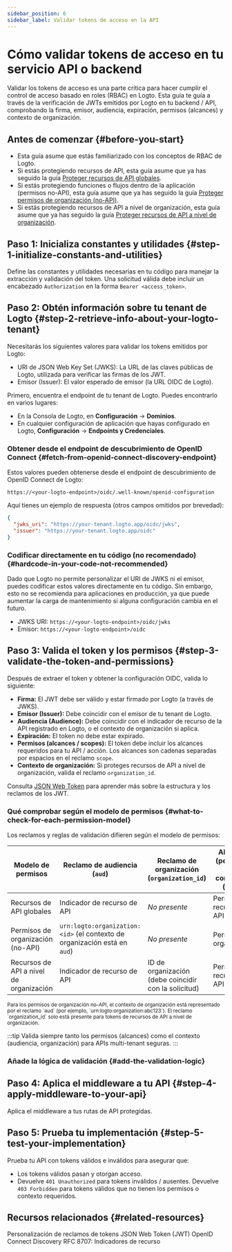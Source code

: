```yaml
---
sidebar_position: 6
sidebar_label: Validar tokens de acceso en la API
---
```




# Cómo validar tokens de acceso en tu servicio API o backend

Validar los tokens de acceso es una parte crítica para hacer cumplir el control de acceso basado en roles (RBAC) en Logto. Esta guía te guía a través de la verificación de JWTs emitidos por Logto en tu backend / API, comprobando la firma, emisor, audiencia, expiración, permisos (alcances) y contexto de organización.

## Antes de comenzar \{#before-you-start}

- Esta guía asume que estás familiarizado con los conceptos de RBAC de Logto.
- Si estás protegiendo recursos de API, esta guía asume que ya has seguido la guía [Proteger recursos de API globales](/authorization/global-api-resources).
- Si estás protegiendo funciones o flujos dentro de la aplicación (permisos no-API), esta guía asume que ya has seguido la guía [Proteger permisos de organización (no-API)](/authorization/organization-permissions).
- Si estás protegiendo recursos de API a nivel de organización, esta guía asume que ya has seguido la guía [Proteger recursos de API a nivel de organización](/authorization/organization-level-api-resources).

## Paso 1: Inicializa constantes y utilidades \{#step-1-initialize-constants-and-utilities}

Define las constantes y utilidades necesarias en tu código para manejar la extracción y validación del token. Una solicitud válida debe incluir un encabezado `Authorization` en la forma `Bearer <access_token>`.

<Tabs groupId="api-language">
  <TabItem value="node" label="Node.js">
    <NodeInit />
  </TabItem>
  <TabItem value="python" label="Python">
    <PythonInit />
  </TabItem>
  <TabItem value="go" label="Go">
    <GoInit />
  </TabItem>
  <TabItem value="java" label="Java">
    <JavaInit />
  </TabItem>
  <TabItem value="dotnet" label=".NET">
    <DotNetInit />
  </TabItem>
  <TabItem value="php" label="PHP">
    <PhpInit />
  </TabItem>
  <TabItem value="ruby" label="Ruby">
    <RubyInit />
  </TabItem>
  <TabItem value="rust" label="Rust">
    <RustInit />
  </TabItem>
</Tabs>

## Paso 2: Obtén información sobre tu tenant de Logto \{#step-2-retrieve-info-about-your-logto-tenant}

Necesitarás los siguientes valores para validar los tokens emitidos por Logto:

- URI de JSON Web Key Set (JWKS): La URL de las claves públicas de Logto, utilizada para verificar las firmas de los JWT.
- Emisor (Issuer): El valor esperado de emisor (la URL OIDC de Logto).

Primero, encuentra el endpoint de tu tenant de Logto. Puedes encontrarlo en varios lugares:

- En la Consola de Logto, en **Configuración** → **Dominios**.
- En cualquier configuración de aplicación que hayas configurado en Logto, **Configuración** → **Endpoints y Credenciales**.

### Obtener desde el endpoint de descubrimiento de OpenID Connect \{#fetch-from-openid-connect-discovery-endpoint}

Estos valores pueden obtenerse desde el endpoint de descubrimiento de OpenID Connect de Logto:

```
https://<your-logto-endpoint>/oidc/.well-known/openid-configuration
```

Aquí tienes un ejemplo de respuesta (otros campos omitidos por brevedad):

```json
{
  "jwks_uri": "https://your-tenant.logto.app/oidc/jwks",
  "issuer": "https://your-tenant.logto.app/oidc"
}
```

### Codificar directamente en tu código (no recomendado) \{#hardcode-in-your-code-not-recommended}

Dado que Logto no permite personalizar el URI de JWKS ni el emisor, puedes codificar estos valores directamente en tu código. Sin embargo, esto no se recomienda para aplicaciones en producción, ya que puede aumentar la carga de mantenimiento si alguna configuración cambia en el futuro.

- JWKS URI: `https://<your-logto-endpoint>/oidc/jwks`
- Emisor: `https://<your-logto-endpoint>/oidc`

## Paso 3: Valida el token y los permisos \{#step-3-validate-the-token-and-permissions}

Después de extraer el token y obtener la configuración OIDC, valida lo siguiente:

- **Firma:** El JWT debe ser válido y estar firmado por Logto (a través de JWKS).
- **Emisor (Issuer):** Debe coincidir con el emisor de tu tenant de Logto.
- **Audiencia (Audience):** Debe coincidir con el indicador de recurso de la API registrado en Logto, o el contexto de organización si aplica.
- **Expiración:** El token no debe estar expirado.
- **Permisos (alcances / scopes):** El token debe incluir los alcances requeridos para tu API / acción. Los alcances son cadenas separadas por espacios en el reclamo `scope`.
- **Contexto de organización:** Si proteges recursos de API a nivel de organización, valida el reclamo `organization_id`.

Consulta [JSON Web Token](https://auth.wiki/jwt) para aprender más sobre la estructura y los reclamos de los JWT.

### Qué comprobar según el modelo de permisos \{#what-to-check-for-each-permission-model}

Los reclamos y reglas de validación difieren según el modelo de permisos:

| Modelo de permisos                      | Reclamo de audiencia (`aud`)                                              | Reclamo de organización (`organization_id`)          | Alcances (permisos) a comprobar (`scope`) |
| --------------------------------------- | ------------------------------------------------------------------------- | ---------------------------------------------------- | ----------------------------------------- |
| Recursos de API globales                | Indicador de recurso de API                                               | _No presente_                                        | Permisos de recurso de API                |
| Permisos de organización (no-API)       | `urn:logto:organization:<id>` (el contexto de organización está en `aud`) | _No presente_                                        | Permisos de organización                  |
| Recursos de API a nivel de organización | Indicador de recurso de API                                               | ID de organización (debe coincidir con la solicitud) | Permisos de recurso de API                |

<small>
  Para los permisos de organización no-API, el contexto de organización está representado por el
  reclamo `aud` (por ejemplo, `urn:logto:organization:abc123`). El reclamo `organization_id` solo
  está presente para tokens de recursos de API a nivel de organización.
</small>

:::tip
Valida siempre tanto los permisos (alcances) como el contexto (audiencia, organización) para APIs multi-tenant seguras.
:::

### Añade la lógica de validación \{#add-the-validation-logic}

<Tabs groupId="api-language">
  <TabItem value="node" label="Node.js">
    <NodeAddValidationLogic />
  </TabItem>
  <TabItem value="python" label="Python">
    <PythonAddValidationLogic />
  </TabItem>
  <TabItem value="go" label="Go">
    <GoAddValidationLogic />
  </TabItem>
  <TabItem value="java" label="Java">
    <JavaAddValidationLogic />
  </TabItem>
  <TabItem value="dotnet" label=".NET">
    <DotNetAddValidationLogic />
  </TabItem>
  <TabItem value="php" label="PHP">
    <PhpAddValidationLogic />
  </TabItem>
  <TabItem value="ruby" label="Ruby">
    <RubyAddValidationLogic />
  </TabItem>
  <TabItem value="rust" label="Rust">
    <RustAddValidationLogic />
  </TabItem>
</Tabs>

## Paso 4: Aplica el middleware a tu API \{#step-4-apply-middleware-to-your-api}

Aplica el middleware a tus rutas de API protegidas.

<Tabs groupId="api-language">
  <TabItem value="node" label="Node.js">
    <NodeApplyMiddleware />
  </TabItem>
  <TabItem value="python" label="Python">
    <PythonApplyMiddleware />
  </TabItem>
  <TabItem value="go" label="Go">
    <GoApplyMiddleware />
  </TabItem>
  <TabItem value="java" label="Java">
    <JavaApplyMiddleware />
  </TabItem>
  <TabItem value="dotnet" label=".NET">
    <DotNetApplyMiddleware />
  </TabItem>
  <TabItem value="php" label="PHP">
    <PhpApplyMiddleware />
  </TabItem>
  <TabItem value="ruby" label="Ruby">
    <RubyApplyMiddleware />
  </TabItem>
  <TabItem value="rust" label="Rust">
    <RustApplyMiddleware />
  </TabItem>
</Tabs>

## Paso 5: Prueba tu implementación \{#step-5-test-your-implementation}

Prueba tu API con tokens válidos e inválidos para asegurar que:

- Los tokens válidos pasan y otorgan acceso.
- Devuelve `401 Unauthorized` para tokens inválidos / ausentes. Devuelve `403 Forbidden` para tokens válidos que no tienen los permisos o contexto requeridos.

## Recursos relacionados \{#related-resources}

<Url href="/developers/custom-token-claims">Personalización de reclamos de tokens</Url>
<Url href="https://auth.wiki/es/jwt">JSON Web Token (JWT)</Url>
<Url href="https://openid.net/specs/openid-connect-discovery-1_0.html">
  OpenID Connect Discovery
</Url>
<Url href="https://www.rfc-editor.org/rfc/rfc8707.html">RFC 8707: Indicadores de recurso</Url>
